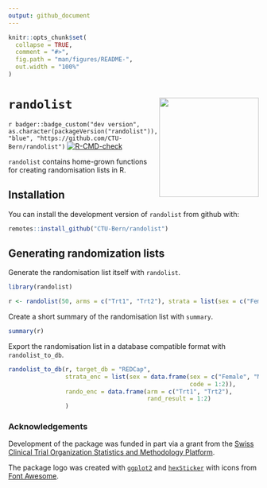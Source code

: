 ```yaml
---
output: github_document
---
```


<!-- README.md is generated from README.Rmd. Please edit that file -->

```r
knitr::opts_chunk$set(
  collapse = TRUE,
  comment = "#>",
  fig.path = "man/figures/README-",
  out.width = "100%"
)
```

# `randolist` <img src='man/figures/logo.png' align="right" width="200">

<!-- badges: start -->

`r badger::badge_custom("dev version", as.character(packageVersion("randolist")), "blue", "https://github.com/CTU-Bern/randolist")`
[![R-CMD-check](https://github.com/CTU-Bern/randolist/workflows/R-CMD-check/badge.svg)](https://github.com/CTU-Bern/randolist/actions)

<!-- badges: end -->

`randolist` contains home-grown functions for creating randomisation lists in R.

## Installation

You can install the development version of `randolist` from github with:

<!-- install.packages("randolist") -->

``` r
remotes::install_github("CTU-Bern/randolist")
```

<!-- Or from CTU Bern's package universe -->

<!-- ``` r -->
<!-- install.packages("randolist", repos = c('https://ctu-bern.r-universe.dev', 'https://cloud.r-project.org')) -->
<!-- ``` -->

## Generating randomization lists

Generate the randomisation list itself with `randolist`.

```r
library(randolist)

r <- randolist(50, arms = c("Trt1", "Trt2"), strata = list(sex = c("Female", "Male")))
```

Create a short summary of the randomisation list with `summary`.

```r
summary(r)
```

Export the randomisation list in a database compatible format with `randolist_to_db`.

```r
randolist_to_db(r, target_db = "REDCap",
                strata_enc = list(sex = data.frame(sex = c("Female", "Male"),
                                                   code = 1:2)),
                rando_enc = data.frame(arm = c("Trt1", "Trt2"),
                                       rand_result = 1:2)
                )
```



### Acknowledgements

Development of the package was funded in part via a grant from the [Swiss Clinical Trial Organization Statistics and Methodology Platform](https://www.sctoplatforms.ch/en/scto-platforms/statistics-methodology-5.html).

The package logo was created with [`ggplot2`](https://ggplot2.tidyverse.org/) and [`hexSticker`](https://github.com/GuangchuangYu/hexSticker) with icons from [Font Awesome](https://fontawesome.com/).
